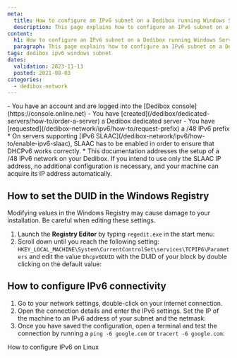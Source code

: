 ```yaml
---
meta:
  title: How to configure an IPv6 subnet on a Dedibox running Windows Server
  description: This page explains how to configure an IPv6 subnet on a Dedibox running Windows Server.
content:
  h1: How to configure an IPv6 subnet on a Dedibox running Windows Server
  paragraph: This page explains how to configure an IPv6 subnet on a Dedibox running Windows Server.
tags: dedibox ipv6 windows subnet
dates:
  validation: 2023-11-13
  posted: 2021-08-03
categories:
  - dedibox-network
---
```


<Message type="requirement">
  - You have an account and are logged into the [Dedibox console](https://console.online.net)
  - You have [created](/dedibox/dedicated-servers/how-to/order-a-server) a Dedibox dedicated server
  - You have [requested](/dedibox-network/ipv6/how-to/request-prefix) a /48 IPv6 prefix
</Message>

<Message type="important">
  * On servers supporting [IPv6 SLAAC](/dedibox-network/ipv6/how-to/enable-ipv6-slaac), SLAAC has to be enabled in order to ensure that DHCPv6 works correctly.
  * This documentation addresses the setup of a /48 IPv6 network on your Dedibox. If you intend to use only the SLAAC IP address, no additional configuration is necessary, and your machine can acquire its IP address automatically.
</Message>

## How to set the DUID in the Windows Registry

<Message type="important">
  Modifying values in the Windows Registry may cause damage to your installation. Be careful when editing these settings.
</Message>

1. Launch the **Registry Editor** by typing `regedit.exe` in the start menu:
    <Lightbox src="scaleway_ipv6_regedit.webp" width="" />
2. Scroll down until you reach the following setting: `HKEY_LOCAL_MACHINE\System\CurrentControlSet\services\TCPIP6\Parameters` and edit the value `Dhcpv6DUID` with the DUID of your block by double clicking on the default value:
    <Lightbox src="scaleway_ipv6_regedit_edit.webp" width="" />

## How to configure IPv6 connectivity

1. Go to your network settings, double-click on your internet connection.
2. Open the connection details and enter the IPv6 settings. Set the IP of the machine to an IPv6 address of your subnet and the netmask:
    <Lightbox src="scaleway_ipv6_config_win.webp" alt="" />
3. Once you have saved the configuration, open a terminal and test the connection by running a `ping -6 google.com` or `tracert -6 google.com`:
    <Lightbox src="scaleway_ipv6_ping6_win.webp" alt="" />


<Navigation title="See also">
  <PreviousButton to="/dedibox-network/ipv6/how-to/configure-ipv6-linux/">How to configure IPv6 on Linux</PreviousButton>
</Navigation>

